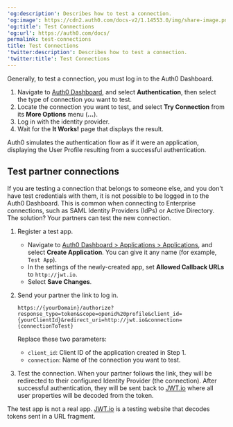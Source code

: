 ---
'og:description': Describes how to test a connection.
'og:image': https://cdn2.auth0.com/docs-v2/1.14553.0/img/share-image.png
'og:title': Test Connections
'og:url': https://auth0.com/docs/
permalink: test-connections
title: Test Connections
'twitter:description': Describes how to test a connection.
'twitter:title': Test Connections
---
Generally, to test a connection, you must log in to the <Tooltip tip="Auth0 Dashboard: Auth0's main product to configure your services." cta="View Glossary" href="/docs/glossary?term=Auth0+Dashboard">Auth0 Dashboard</Tooltip>.

1. Navigate to [Auth0 Dashboard](https://manage.auth0.com/#), and select **Authentication**, then select the type of connection you want to test.
2. Locate the connection you want to test, and select **Try Connection** from its **More Options** menu (**...**).
3. Log in with the identity provider.
4. Wait for the **It Works!** page that displays the result.

Auth0 simulates the authentication flow as if it were an application, displaying the User Profile resulting from a successful authentication.

## Test partner connections

If you are testing a connection that belongs to someone else, and you don't have test credentials with them, it is not possible to be logged in to the Auth0 Dashboard. This is common when connecting to Enterprise connections, such as <Tooltip tip="Security Assertion Markup Language (SAML): Standardized protocol allowing two parties to exchange authentication information without a password." cta="View Glossary" href="/docs/glossary?term=SAML">SAML</Tooltip> <Tooltip tip="Security Assertion Markup Language (SAML): Standardized protocol allowing two parties to exchange authentication information without a password." cta="View Glossary" href="/docs/glossary?term=Identity+Providers">Identity Providers</Tooltip> (IdPs) or Active Directory. The solution? Your partners can test the new connection.

1. Register a test app.

   * Navigate to [Auth0 Dashboard > Applications > Applications](https://manage.auth0.com/#/applications), and select **Create Application**. You can give it any name (for example, `Test App`).
   * In the settings of the newly-created app, set **Allowed Callback URLs** to `http://jwt.io`.
   * Select **Save Changes**.
2. Send your partner the link to log in.

   ```http wrap lines
   https://{yourDomain}/authorize?response_type=token&scope=openid%20profile&client_id={yourClientId}&redirect_uri=http://jwt.io&connection={connectionToTest}
   ```


   

   

   Replace these two parameters:
   * `client_id`: Client ID of the application created in Step 1.
   * `connection`: Name of the connection you want to test.
3. Test the connection. When your partner follows the link, they will be redirected to their configured Identity Provider (the connection). After successful authentication, they will be sent back to [JWT.io](http://jwt.io) where all user properties will be decoded from the token.

<Callout icon="file-lines" color="#0EA5E9" iconType="regular">

The test app is not a real app. [JWT.io](http://jwt.io) is a testing website that decodes tokens sent in a URL fragment.

</Callout>